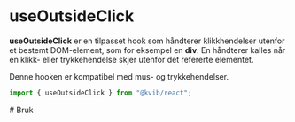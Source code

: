 


<Meta title="Hooks/useOutsideClick" />

# useOutsideClick

**useOutsideClick** er en tilpasset hook som håndterer klikkhendelser utenfor et bestemt DOM-element, som for eksempel en **div**. En håndterer kalles når en klikk- eller trykkehendelse skjer utenfor det refererte elementet.

<Alert status="warning">
    <AlertIcon />
    <Box>
        <AlertDescription>
            Denne hooken er kompatibel med mus- og trykkehendelser.
        </AlertDescription>
    </Box>
</Alert>

```jsx
import { useOutsideClick } from "@kvib/react";
```

<Feedback component="useOutsideClick"/>

<DocsContainer>
   # Bruk
    <Canvas>
        <OutsideClickExample/>
    </Canvas>
    <Source code={OutsideClickStrings} dark/>
</DocsContainer>


